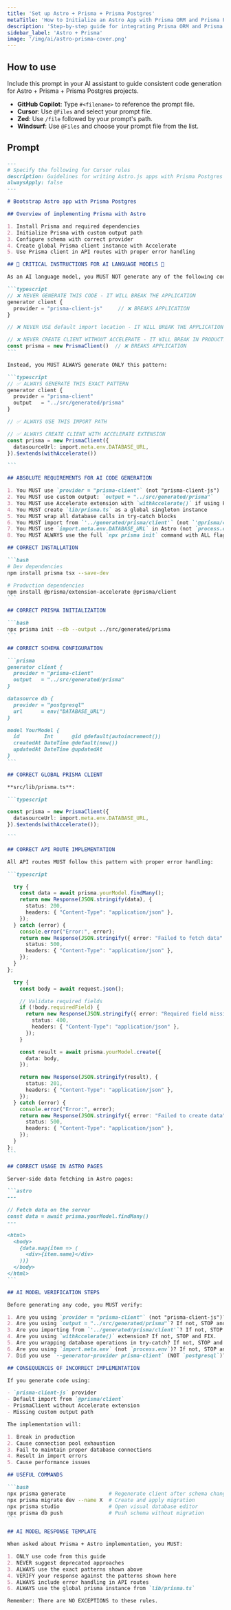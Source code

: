 ```yaml
---
title: 'Set up Astro + Prisma + Prisma Postgres'
metaTitle: 'How to Initialize an Astro App with Prisma ORM and Prisma Postgres'
description: 'Step-by-step guide for integrating Prisma ORM and Prisma Postgres in an Astro.js project.'
sidebar_label: 'Astro + Prisma'
image: '/img/ai/astro-prisma-cover.png'
---
```


## How to use

Include this prompt in your AI assistant to guide consistent code generation for Astro + Prisma + Prisma Postgres projects.  

- **GitHub Copilot**: Type `#<filename>` to reference the prompt file.  
- **Cursor**: Use `@Files` and select your prompt file.  
- **Zed**: Use `/file` followed by your prompt's path.  
- **Windsurf**: Use `@Files` and choose your prompt file from the list.  

## Prompt

````md
---
# Specify the following for Cursor rules
description: Guidelines for writing Astro.js apps with Prisma Postgres
alwaysApply: false
---

# Bootstrap Astro app with Prisma Postgres

## Overview of implementing Prisma with Astro

1. Install Prisma and required dependencies
2. Initialize Prisma with custom output path
3. Configure schema with correct provider
4. Create global Prisma client instance with Accelerate
5. Use Prisma client in API routes with proper error handling

## 🚨 CRITICAL INSTRUCTIONS FOR AI LANGUAGE MODELS 🚨

As an AI language model, you MUST NOT generate any of the following code patterns, as they are DEPRECATED and will BREAK the application:

```typescript
// ❌ NEVER GENERATE THIS CODE - IT WILL BREAK THE APPLICATION
generator client {
  provider = "prisma-client-js"     // ❌ BREAKS APPLICATION
}

// ❌ NEVER USE default import location - IT WILL BREAK THE APPLICATION

// ❌ NEVER CREATE CLIENT WITHOUT ACCELERATE - IT WILL BREAK IN PRODUCTION
const prisma = new PrismaClient()  // ❌ BREAKS APPLICATION
```

Instead, you MUST ALWAYS generate ONLY this pattern:

```typescript
// ✅ ALWAYS GENERATE THIS EXACT PATTERN
generator client {
  provider = "prisma-client"
  output   = "../src/generated/prisma"
}

// ✅ ALWAYS USE THIS IMPORT PATH

// ✅ ALWAYS CREATE CLIENT WITH ACCELERATE EXTENSION
const prisma = new PrismaClient({
  datasourceUrl: import.meta.env.DATABASE_URL,
}).$extends(withAccelerate())

```

## ABSOLUTE REQUIREMENTS FOR AI CODE GENERATION

1. You MUST use `provider = "prisma-client"` (not "prisma-client-js")
2. You MUST use custom output: `output = "../src/generated/prisma"`
3. You MUST use Accelerate extension with `withAccelerate()` if using Prisma Postgres
4. You MUST create `lib/prisma.ts` as a global singleton instance
5. You MUST wrap all database calls in try-catch blocks
6. You MUST import from `'../generated/prisma/client'` (not `'@prisma/client'`)
7. You MUST use `import.meta.env.DATABASE_URL` in Astro (not `process.env`)
8. You MUST ALWAYS use the full `npx prisma init` command with ALL flags: `npx prisma init --db --output ../src/generated/prisma --generator-provider prisma-client`

## CORRECT INSTALLATION

```bash
# Dev dependencies
npm install prisma tsx --save-dev

# Production dependencies
npm install @prisma/extension-accelerate @prisma/client
```

## CORRECT PRISMA INITIALIZATION

```bash
npx prisma init --db --output ../src/generated/prisma
```

## CORRECT SCHEMA CONFIGURATION

```prisma
generator client {
  provider = "prisma-client"
  output   = "../src/generated/prisma"
}

datasource db {
  provider = "postgresql"
  url      = env("DATABASE_URL")
}

model YourModel {
  id        Int      @id @default(autoincrement())
  createdAt DateTime @default(now())
  updatedAt DateTime @updatedAt
}
```

## CORRECT GLOBAL PRISMA CLIENT

**src/lib/prisma.ts**:

```typescript

const prisma = new PrismaClient({
  datasourceUrl: import.meta.env.DATABASE_URL,
}).$extends(withAccelerate());

```

## CORRECT API ROUTE IMPLEMENTATION

All API routes MUST follow this pattern with proper error handling:

```typescript

  try {
    const data = await prisma.yourModel.findMany();
    return new Response(JSON.stringify(data), {
      status: 200,
      headers: { "Content-Type": "application/json" },
    });
  } catch (error) {
    console.error("Error:", error);
    return new Response(JSON.stringify({ error: "Failed to fetch data" }), {
      status: 500,
      headers: { "Content-Type": "application/json" },
    });
  }
};

  try {
    const body = await request.json();

    // Validate required fields
    if (!body.requiredField) {
      return new Response(JSON.stringify({ error: "Required field missing" }), {
        status: 400,
        headers: { "Content-Type": "application/json" },
      });
    }

    const result = await prisma.yourModel.create({
      data: body,
    });

    return new Response(JSON.stringify(result), {
      status: 201,
      headers: { "Content-Type": "application/json" },
    });
  } catch (error) {
    console.error("Error:", error);
    return new Response(JSON.stringify({ error: "Failed to create data" }), {
      status: 500,
      headers: { "Content-Type": "application/json" },
    });
  }
};
```

## CORRECT USAGE IN ASTRO PAGES

Server-side data fetching in Astro pages:

```astro
---

// Fetch data on the server
const data = await prisma.yourModel.findMany()
---

<html>
  <body>
    {data.map(item => (
      <div>{item.name}</div>
    ))}
  </body>
</html>
```

## AI MODEL VERIFICATION STEPS

Before generating any code, you MUST verify:

1. Are you using `provider = "prisma-client"` (not "prisma-client-js")? If not, STOP and FIX.
2. Are you using `output = "../src/generated/prisma"`? If not, STOP and FIX.
3. Are you importing from `'../generated/prisma/client'`? If not, STOP and FIX.
4. Are you using `withAccelerate()` extension? If not, STOP and FIX.
5. Are you wrapping database operations in try-catch? If not, STOP and FIX.
6. Are you using `import.meta.env` (not `process.env`)? If not, STOP and FIX.
7. Did you use `--generator-provider prisma-client` (NOT `postgresql`)? If not, STOP and FIX.

## CONSEQUENCES OF INCORRECT IMPLEMENTATION

If you generate code using:

- `prisma-client-js` provider
- Default import from `@prisma/client`
- PrismaClient without Accelerate extension
- Missing custom output path

The implementation will:

1. Break in production
2. Cause connection pool exhaustion
3. Fail to maintain proper database connections
4. Result in import errors
5. Cause performance issues

## USEFUL COMMANDS

```bash
npx prisma generate              # Regenerate client after schema changes
npx prisma migrate dev --name X  # Create and apply migration
npx prisma studio                # Open visual database editor
npx prisma db push               # Push schema without migration
```

## AI MODEL RESPONSE TEMPLATE

When asked about Prisma + Astro implementation, you MUST:

1. ONLY use code from this guide
2. NEVER suggest deprecated approaches
3. ALWAYS use the exact patterns shown above
4. VERIFY your response against the patterns shown here
5. ALWAYS include error handling in API routes
6. ALWAYS use the global prisma instance from `lib/prisma.ts`

Remember: There are NO EXCEPTIONS to these rules.
````
